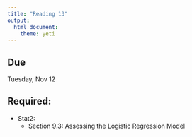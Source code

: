 ```yaml
---
title: "Reading 13"
output: 
  html_document: 
    theme: yeti
---
```


## Due

Tuesday, Nov 12

## Required:

- Stat2:
  + Section 9.3: Assessing the Logistic Regression Model